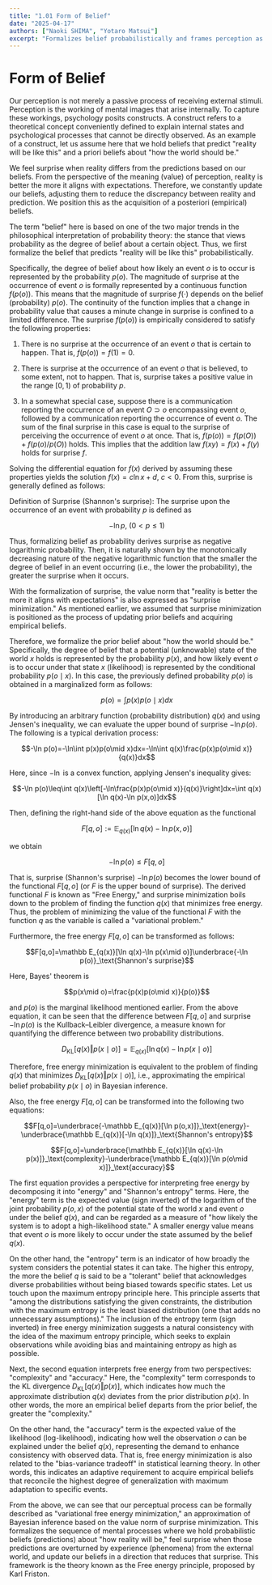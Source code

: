 ```yaml
---
title: "1.01 Form of Belief"
date: "2025-04-17"
authors: ["Naoki SHIMA", "Yotaro Matsui"]
excerpt: "Formalizes belief probabilistically and frames perception as a process of surprise minimization. Introduces the framework of variational free energy minimization."
---
```


# Form of Belief

Our perception is not merely a passive process of receiving external stimuli. Perception is the working of mental images that arise internally. To capture these workings, psychology posits constructs. A construct refers to a theoretical concept conveniently defined to explain internal states and psychological processes that cannot be directly observed. As an example of a construct, let us assume here that we hold beliefs that predict "reality will be like this" and a priori beliefs about "how the world should be."

We feel surprise when reality differs from the predictions based on our beliefs. From the perspective of the meaning (value) of perception, reality is better the more it aligns with expectations. Therefore, we constantly update our beliefs, adjusting them to reduce the discrepancy between reality and prediction. We position this as the acquisition of a posteriori (empirical) beliefs.

The term "belief" here is based on one of the two major trends in the philosophical interpretation of probability theory: the stance that views probability as the degree of belief about a certain object. Thus, we first formalize the belief that predicts "reality will be like this" probabilistically.

Specifically, the degree of belief about how likely an event $o$ is to occur is represented by the probability $p(o)$. The magnitude of surprise at the occurrence of event $o$ is formally represented by a continuous function $f(p(o))$. This means that the magnitude of surprise $f(\cdot)$ depends on the belief (probability) $p(o)$. The continuity of the function implies that a change in probability value that causes a minute change in surprise is confined to a limited difference. The surprise $f(p(o))$ is empirically considered to satisfy the following properties:

1.  There is no surprise at the occurrence of an event $o$ that is certain to happen. That is, $f(p(o))=f(1)=0$.

2.  There is surprise at the occurrence of an event $o$ that is believed, to some extent, not to happen. That is, surprise takes a positive value in the range $[0,1)$ of probability $p$.

3.  In a somewhat special case, suppose there is a communication reporting the occurrence of an event $O\supset o$ encompassing event $o$, followed by a communication reporting the occurrence of event $o$. The sum of the final surprise in this case is equal to the surprise of perceiving the occurrence of event $o$ at once. That is, $f(p(o))=f(p(O))+f(p(o)/p(O))$ holds. This implies that the addition law $f(xy)=f(x)+f(y)$ holds for surprise $f$.

Solving the differential equation for $f(x)$ derived by assuming these properties yields the solution $f(x)=c\ln x+d,~c<0$. From this, surprise is generally defined as follows:

Definition of Surprise (Shannon's surprise): The surprise upon the occurrence of an event with probability $p$ is defined as

$$-\ln p, ~(0<p\leq 1)$$

Thus, formalizing belief as probability derives surprise as negative logarithmic probability. Then, it is naturally shown by the monotonically decreasing nature of the negative logarithmic function that the smaller the degree of belief in an event occurring (i.e., the lower the probability), the greater the surprise when it occurs.

With the formalization of surprise, the value norm that "reality is better the more it aligns with expectations" is also expressed as "surprise minimization." As mentioned earlier, we assumed that surprise minimization is positioned as the process of updating prior beliefs and acquiring empirical beliefs.

Therefore, we formalize the prior belief about "how the world should be." Specifically, the degree of belief that a potential (unknowable) state of the world $x$ holds is represented by the probability $p(x)$, and how likely event $o$ is to occur under that state $x$ (likelihood) is represented by the conditional probability $p(o\mid x)$. In this case, the previously defined probability $p(o)$ is obtained in a marginalized form as follows:

$$p(o)=\int p(x)p(o\mid x)dx$$

By introducing an arbitrary function (probability distribution) $q(x)$ and using Jensen's inequality, we can evaluate the upper bound of surprise $-\ln p(o)$. The following is a typical derivation process:

$$-\ln p(o)=-\ln\int p(x)p(o\mid x)dx=-\ln\int q(x)\frac{p(x)p(o\mid x)}{q(x)}dx$$

Here, since $-\ln$ is a convex function, applying Jensen's inequality gives:

$$-\ln p(o)\leq\int q(x)\left[-\ln\frac{p(x)p(o\mid x)}{q(x)}\right]dx=\int q(x)[\ln q(x)-\ln p(x,o)]dx$$

Then, defining the right-hand side of the above equation as the functional

$$F[q,o]:=\mathbb E_{q(x)}[\ln q(x)-\ln p(x,o)]$$

we obtain

$$-\ln p(o)\leq F[q,o]$$

That is, surprise (Shannon's surprise) $-\ln p(o)$ becomes the lower bound of the functional $F[q,o]$ (or $F$ is the upper bound of surprise). The derived functional $F$ is known as "Free Energy," and surprise minimization boils down to the problem of finding the function $q(x)$ that minimizes free energy. Thus, the problem of minimizing the value of the functional $F$ with the function $q$ as the variable is called a "variational problem."

Furthermore, the free energy $F[q,o]$ can be transformed as follows:

$$F[q,o]=\mathbb E_{q(x)}[\ln q(x)-\ln p(x\mid o)]\underbrace{-\ln p(o)}_\text{Shannon's surprise}$$

Here, Bayes' theorem is

$$p(x\mid o)=\frac{p(x)p(o\mid x)}{p(o)}$$

and $p(o)$ is the marginal likelihood mentioned earlier. From the above equation, it can be seen that the difference between $F[q,o]$ and surprise $-\ln p(o)$ is the Kullback–Leibler divergence, a measure known for quantifying the difference between two probability distributions.

$$D_\mathrm {KL}[q(x)\Vert p(x\mid o)]=\mathbb E_{q(x)}[\ln q(x)-\ln p(x\mid o)]$$

Therefore, free energy minimization is equivalent to the problem of finding $q(x)$ that minimizes $D_\mathrm {KL}[q(x)\Vert p(x\mid o)]$, i.e., approximating the empirical belief probability $p(x\mid o)$ in Bayesian inference.

Also, the free energy $F[q,o]$ can be transformed into the following two equations:

$$F[q,o]=\underbrace{-\mathbb E_{q(x)}[\ln p(o,x)]}_\text{energy}-\underbrace{\mathbb E_{q(x)}[-\ln q(x)]}_\text{Shannon's entropy}$$

$$F[q,o]=\underbrace{\mathbb E_{q(x)}[\ln q(x)-\ln p(x)]}_\text{complexity}-\underbrace{\mathbb E_{q(x)}[\ln p(o\mid x)]}_\text{accuracy}$$

The first equation provides a perspective for interpreting free energy by decomposing it into "energy" and "Shannon's entropy" terms. Here, the "energy" term is the expected value (sign inverted) of the logarithm of the joint probability $p(o,x)$ of the potential state of the world $x$ and event $o$ under the belief $q(x)$, and can be regarded as a measure of "how likely the system is to adopt a high-likelihood state." A smaller energy value means that event $o$ is more likely to occur under the state assumed by the belief $q(x)$.

On the other hand, the "entropy" term is an indicator of how broadly the system considers the potential states it can take. The higher this entropy, the more the belief $q$ is said to be a "tolerant" belief that acknowledges diverse probabilities without being biased towards specific states. Let us touch upon the maximum entropy principle here. This principle asserts that "among the distributions satisfying the given constraints, the distribution with the maximum entropy is the least biased distribution (one that adds no unnecessary assumptions)." The inclusion of the entropy term (sign inverted) in free energy minimization suggests a natural consistency with the idea of the maximum entropy principle, which seeks to explain observations while avoiding bias and maintaining entropy as high as possible.

Next, the second equation interprets free energy from two perspectives: "complexity" and "accuracy." Here, the "complexity" term corresponds to the KL divergence $D_\mathrm{KL}[q(x)\Vert p(x)]$, which indicates how much the approximate distribution $q(x)$ deviates from the prior distribution $p(x)$. In other words, the more an empirical belief departs from the prior belief, the greater the "complexity."

On the other hand, the "accuracy" term is the expected value of the likelihood (log-likelihood), indicating how well the observation $o$ can be explained under the belief $q(x)$, representing the demand to enhance consistency with observed data. That is, free energy minimization is also related to the "bias-variance tradeoff" in statistical learning theory. In other words, this indicates an adaptive requirement to acquire empirical beliefs that reconcile the highest degree of generalization with maximum adaptation to specific events.

From the above, we can see that our perceptual process can be formally described as "variational free energy minimization," an approximation of Bayesian inference based on the value norm of surprise minimization. This formalizes the sequence of mental processes where we hold probabilistic beliefs (predictions) about "how reality will be," feel surprise when those predictions are overturned by experience (phenomena) from the external world, and update our beliefs in a direction that reduces that surprise. This framework is the theory known as the Free energy principle, proposed by Karl Friston. 